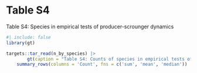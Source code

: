 # Table S4

Table S4: Species in empirical tests of producer-scrounger dynamics

```r
#| include: false
library(gt)
```

```r
targets::tar_read(n_by_species) |>
		gt(caption = "Table S4: Counts of species in empirical tests of producer-scrounger dynamics. Approaches used in the reviewed literature (Table S1) were classified as producer-scrounger dynamic models using evolutionary game theory appproaches, empirical tests, or other approaches. Some articles used multiple approaches. For each empirical test, species and taxonomic classes were recorded for each article. In some cases, multiple species were studied in a single article therefore these counts are occurence in articles and the total count is larger than the total number of empirical studies. Counts are summarized using mean, median and total sum of counts across species.  ") |>
	summary_rows(columns = 'Count', fns = c('sum', 'mean', 'median'))
```
